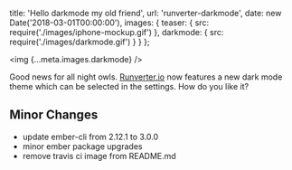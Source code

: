   title: 'Hello darkmode my old friend',
  url: 'runverter-darkmode',
  date: new Date('2018-03-01T00:00:00'),
  images: {
    teaser: {
      src: require('./images/iphone-mockup.gif')
    },
    darkmode: {
      src: require('./images/darkmode.gif')
    }
  }
};

<img {...meta.images.darkmode} />

Good news for all night owls. <a href="https://runverter.io/" target="_blank">Runverter.io</a> now features a new dark mode theme which can be selected in the settings. How do you like it?

## Minor Changes

- update ember-cli from 2.12.1 to 3.0.0
- minor ember package upgrades
- remove travis ci image from README.md
